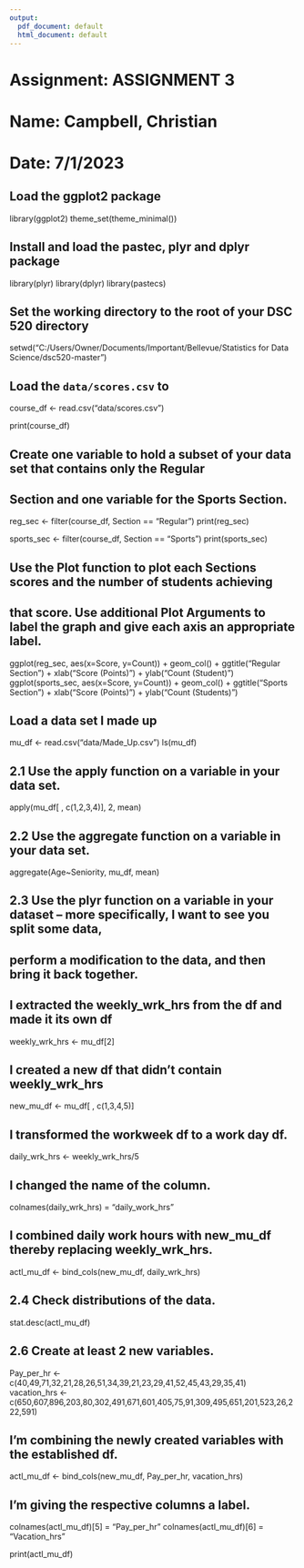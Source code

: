 ```yaml
---
output:
  pdf_document: default
  html_document: default
---
```

# Assignment: ASSIGNMENT 3
# Name: Campbell, Christian
# Date: 7/1/2023

## Load the ggplot2 package
library(ggplot2)
theme_set(theme_minimal())

## Install and load the pastec, plyr and dplyr package
library(plyr)
library(dplyr)
library(pastecs)


## Set the working directory to the root of your DSC 520 directory
setwd("C:/Users/Owner/Documents/Important/Bellevue/Statistics for Data Science/dsc520-master")

## Load the `data/scores.csv` to
course_df <- read.csv("data/scores.csv")

print(course_df)

## Create one variable to hold a subset of your data set that contains only the Regular 
## Section and one variable for the Sports Section.
reg_sec <- filter(course_df, Section == "Regular")
print(reg_sec)

sports_sec <- filter(course_df, Section == "Sports")
print(sports_sec)

## Use the Plot function to plot each Sections scores and the number of students achieving 
## that score. Use additional Plot Arguments to label the graph and give each axis an appropriate label.
ggplot(reg_sec, aes(x=Score, y=Count)) + geom_col() + ggtitle("Regular Section") + xlab("Score (Points)") + ylab("Count (Student)")
ggplot(sports_sec, aes(x=Score, y=Count)) + geom_col() + ggtitle("Sports Section") + xlab("Score (Points)") + ylab("Count (Students)")

## Load a data set I made up
mu_df <- read.csv("data/Made_Up.csv")
ls(mu_df)

## 2.1 Use the apply function on a variable in your data set.

apply(mu_df[ , c(1,2,3,4)], 2, mean)

## 2.2 Use the aggregate function on a variable in your data set.
aggregate(Age~Seniority, mu_df, mean)

## 2.3 Use the plyr function on a variable in your dataset – more specifically, I want to see you split some data, 
## perform a modification to the data, and then bring it back together.

## I extracted the weekly_wrk_hrs from the df and made it its own df
weekly_wrk_hrs <- mu_df[2]

## I created a new df that didn't contain weekly_wrk_hrs
new_mu_df <- mu_df[ , c(1,3,4,5)]

## I transformed the workweek df to a work day df.
daily_wrk_hrs <- weekly_wrk_hrs/5

## I changed the name of the column.
colnames(daily_wrk_hrs) = "daily_work_hrs"

## I combined daily work hours with new_mu_df thereby replacing weekly_wrk_hrs. 
actl_mu_df <- bind_cols(new_mu_df, daily_wrk_hrs)

## 2.4 Check distributions of the data.
stat.desc(actl_mu_df)

## 2.6 Create at least 2 new variables.
Pay_per_hr <- c(40,49,71,32,21,28,26,51,34,39,21,23,29,41,52,45,43,29,35,41)
vacation_hrs <- c(650,607,896,203,80,302,491,671,601,405,75,91,309,495,651,201,523,26,222,591)

## I'm combining the newly created variables with the established df.
actl_mu_df <- bind_cols(new_mu_df, Pay_per_hr, vacation_hrs)

## I'm giving the respective columns a label. 
colnames(actl_mu_df)[5] = "Pay_per_hr"
colnames(actl_mu_df)[6] = "Vacation_hrs"

print(actl_mu_df)

